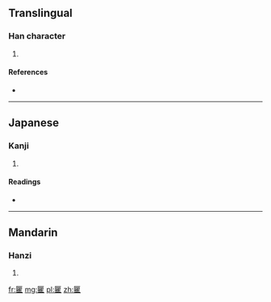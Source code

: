 ==Translingual==

===Han character===
{{Han char|rn=22|rad=匚|as=18|sn=20|four=7171<sub>1</sub>|canj=尸月山土 (SBUG)|ids=⿷[[匚]][[瞿]]}}

# {{defn|Han|sort=匚18}}

====References====
* {{Han ref|kx=0154.330|dkj=02666|dj=0347.060|hdz=10091.030|uh=5337|ud=21303|bh=F3FD|bd=62461}}

----

==Japanese==

===Kanji===
{{ja-kanji|grade=|rs=匚18}}

# {{defn|lang=ja|sort=匚18}}

====Readings====
* {{ja-readings|on=[[きょ]] (kyo), [[ご]] (go)|kun=}}

----

==Mandarin==

===Hanzi===
{{cmn-hanzi|pin=[[qú]] ([[qu2]])|wg=ch'ü<sup>2</sup>}}

# {{defn|lang=cmn|sort=匚18}}

[[fr:匷]]
[[mg:匷]]
[[pl:匷]]
[[zh:匷]]